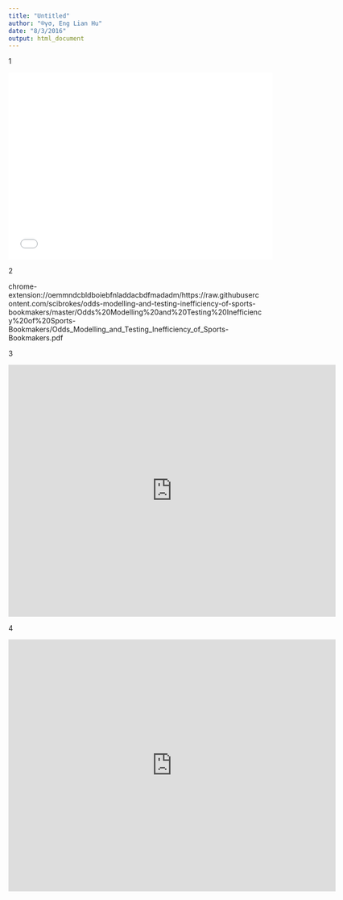 ```yaml
---
title: "Untitled"
author: "®γσ, Eng Lian Hu"
date: "8/3/2016"
output: html_document
---
```


1

<iframe width="525" height="371" src="//e.issuu.com/embed.html#0/39717945" frameborder="0" allowfullscreen></iframe>

2

chrome-extension://oemmndcbldboiebfnladdacbdfmadadm/https://raw.githubusercontent.com/scibrokes/odds-modelling-and-testing-inefficiency-of-sports-bookmakers/master/Odds%20Modelling%20and%20Testing%20Inefficiency%20of%20Sports-Bookmakers/Odds_Modelling_and_Testing_Inefficiency_of_Sports-Bookmakers.pdf

3

<iframe src="https://github.com/scibrokes/odds-modelling-and-testing-inefficiency-of-sports-bookmakers/blob/master/Odds%20Modelling%20and%20Testing%20Inefficiency%20of%20Sports-Bookmakers/Odds_Modelling_and_Testing_Inefficiency_of_Sports-Bookmakers.pdf" style="width:650px; height:500px;" frameborder="0"></iframe>

4

<iframe src="https://raw.githubusercontent.com/scibrokes/odds-modelling-and-testing-inefficiency-of-sports-bookmakers/master/Odds%20Modelling%20and%20Testing%20Inefficiency%20of%20Sports-Bookmakers/Odds_Modelling_and_Testing_Inefficiency_of_Sports-Bookmakers.pdf" style="width:650px; height:500px;" frameborder="0"></iframe>